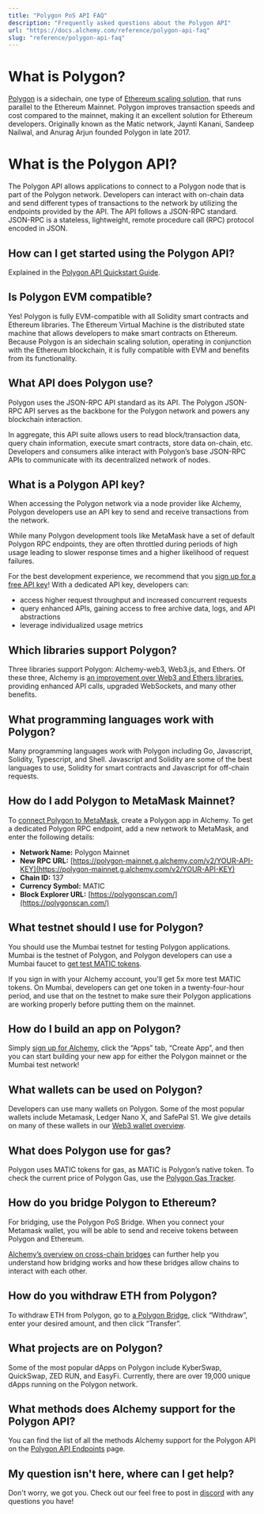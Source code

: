 ```yaml
---
title: "Polygon PoS API FAQ"
description: "Frequently asked questions about the Polygon API"
url: "https://docs.alchemy.com/reference/polygon-api-faq"
slug: "reference/polygon-api-faq"
---
```



# What is Polygon?

[Polygon](https://www.alchemy.com/layer2/polygon) is a sidechain, one type of [Ethereum scaling solution](https://www.alchemy.com/overviews/sidechains-vs-layer2s), that runs parallel to the Ethereum Mainnet. Polygon improves transaction speeds and cost compared to the mainnet, making it an excellent solution for Ethereum developers. Originally known as the Matic network, Jaynti Kanani, Sandeep Nailwal, and Anurag Arjun founded Polygon in late 2017.

# What is the Polygon API?

The Polygon API allows applications to connect to a Polygon node that is part of the Polygon network. Developers can interact with on-chain data and send different types of transactions to the network by utilizing the endpoints provided by the API. The API follows a JSON-RPC standard. JSON-RPC is a stateless, lightweight, remote procedure call (RPC) protocol encoded in JSON.

## How can I get started using the Polygon API?

Explained in the [Polygon API Quickstart Guide](/reference/polygon-api-quickstart#getting-started-instructions).

## Is Polygon EVM compatible?

Yes! Polygon is fully EVM-compatible with all Solidity smart contracts and Ethereum libraries. The Ethereum Virtual Machine is the distributed state machine that allows developers to make smart contracts on Ethereum. Because Polygon is an sidechain scaling solution, operating in conjunction with the Ethereum blockchain, it is fully compatible with EVM and benefits from its functionality.

## What API does Polygon use?

Polygon uses the JSON-RPC API standard as its API. The Polygon JSON-RPC API serves as the backbone for the Polygon network and powers any blockchain interaction.

In aggregate, this API suite allows users to read block/transaction data, query chain information, execute smart contracts, store data on-chain, etc. Developers and consumers alike interact with Polygon’s base JSON-RPC APIs to communicate with its decentralized network of nodes.

## What is a Polygon API key?

When accessing the Polygon network via a node provider like Alchemy, Polygon developers use an API key to send and receive transactions from the network.

While many Polygon development tools like MetaMask have a set of default Polygon RPC endpoints, they are often throttled during periods of high usage leading to slower response times and a higher likelihood of request failures.

For the best development experience, we recommend that you [sign up for a free API key](https://www.alchemy.com/layer2/polygon)! With a dedicated API key, developers can:

* access higher request throughput and increased concurrent requests
* query enhanced APIs, gaining access to free archive data, logs, and API abstractions
* leverage individualized usage metrics

## Which libraries support Polygon?

Three libraries support Polygon: Alchemy-web3, Web3.js, and Ethers. Of these three, Alchemy is [an improvement over Web3 and Ethers libraries](/reference/use-alchemyweb3js), providing enhanced API calls, upgraded WebSockets, and many other benefits.

## What programming languages work with Polygon?

Many programming languages work with Polygon including Go, Javascript, Solidity, Typescript, and Shell. Javascript and Solidity are some of the best languages to use, Solidity for smart contracts and Javascript for off-chain requests.

## How do I add Polygon to MetaMask Mainnet?

To [connect Polygon to MetaMask](/docs/how-to-add-polygon-to-metamask#updating-polygon-mainnet), create a Polygon app in Alchemy. To get a dedicated Polygon RPC endpoint, add a new network to MetaMask, and enter the following details:

* **Network Name:** Polygon Mainnet
* **New RPC URL:** [https://polygon-mainnet.g.alchemy.com/v2/YOUR-API-KEY](https://polygon-mainnet.g.alchemy.com/v2/YOUR-API-KEY)
* **Chain ID:** 137
* **Currency Symbol:** MATIC
* **Block Explorer URL:** [https://polygonscan.com/](https://polygonscan.com/)

## What testnet should I use for Polygon?

You should use the Mumbai testnet for testing Polygon applications. Mumbai is the testnet of Polygon, and Polygon developers can use a Mumbai faucet to [get test MATIC tokens](https://mumbaifaucet.com/).

If you sign in with your Alchemy account, you’ll get 5x more test MATIC tokens. On Mumbai, developers can get one token in a twenty-four-hour period, and use that on the testnet to make sure their Polygon applications are working properly before putting them on the mainnet.

## How do I build an app on Polygon?

Simply [sign up for Alchemy](https://www.alchemy.com/layer2/polygon), click the “Apps” tab, “Create App”, and then you can start building your new app for either the Polygon mainnet or the Mumbai test network!

## What wallets can be used on Polygon?

Developers can use many wallets on Polygon. Some of the most popular wallets include Metamask, Ledger Nano X, and SafePal S1. We give details on many of these wallets in our [Web3 wallet overview](https://www.alchemy.com/web3-wallets-overview).

## What does Polygon use for gas?

Polygon uses MATIC tokens for gas, as MATIC is Polygon’s native token. To check the current price of Polygon Gas, use the [Polygon Gas Tracker](https://polygonscan.com/gastracker/).

## How do you bridge Polygon to Ethereum?

For bridging, use the Polygon PoS Bridge. When you connect your Metamask wallet, you will be able to send and receive tokens between Polygon and Ethereum.

[Alchemy’s overview on cross-chain bridges](https://alchemy.com/overviews/cross-chain-bridges) can further help you understand how bridging works and how these bridges allow chains to interact with each other.

## How do you withdraw ETH from Polygon?

To withdraw ETH from Polygon, go to [a Polygon Bridge](https://alchemy.com/overviews/cross-chain-bridges), click “Withdraw”, enter your desired amount, and then click “Transfer”.

## What projects are on Polygon?

Some of the most popular dApps on Polygon include KyberSwap, QuickSwap, ZED RUN, and EasyFi. Currently, there are over 19,000 unique dApps running on the Polygon network.

## What methods does Alchemy support for the Polygon API?

You can find the list of all the methods Alchemy support for the Polygon API on the [Polygon API Endpoints](/reference/polygon-api-endpoints) page.

## My question isn't here, where can I get help?

Don't worry, we got you. Check out our feel free to post in [discord](https://alchemy.com/discord) with any questions you have!
